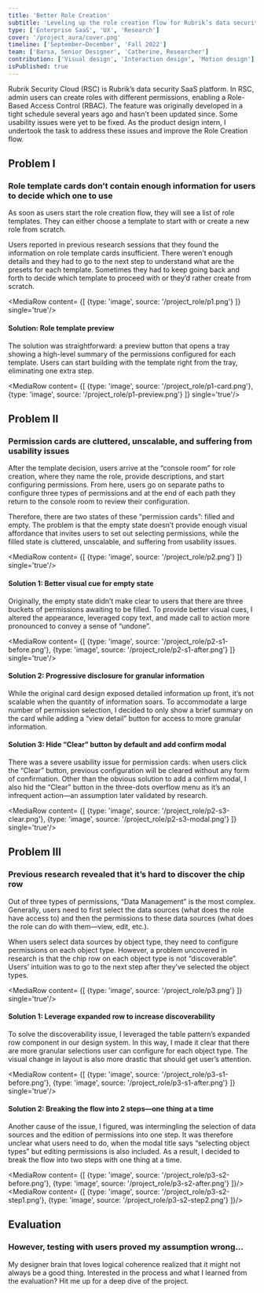 ```yaml
---
title: 'Better Role Creation'
subtitle: 'Leveling up the role creation flow for Rubrik’s data security SaaS platform'
type: ['Enterprise SaaS', 'UX', 'Research']
cover: '/project_aura/cover.png'
timeline: ['September–December', 'Fall 2022']
team: ['Barsa, Senior Designer', 'Catherine, Researcher']
contribution: ['Visual design', 'Interaction design', 'Motion design']
isPublished: true
---
```


<HeroMock type='image' source='/project_role/role-hero.png'/>

Rubrik Security Cloud (RSC) is Rubrik’s data security SaaS platform. In RSC, admin users can create roles with different permissions, enabling a Role-Based Access Control (RBAC). The feature was originally developed in a tight schedule several years ago and hasn’t been updated since. Some usability issues were yet to be fixed. As the product design intern, I undertook the task to address these issues and improve the Role Creation flow.


## Problem I
### Role template cards don’t contain enough information for users to decide which one to use

As soon as users start the role creation flow, they will see a list of role templates. They can either choose a template to start with or create a new role from scratch. 

Users reported in previous research sessions that they found the information on role template cards insufficient. There weren’t enough details and they had to go to the next step to understand what are the presets for each template. Sometimes they had to keep going back and forth to decide which template to proceed with or they’d rather create from scratch.

<MediaRow content= {[
    {type: 'image', source: '/project_role/p1.png'}
]} single='true'/>


#### Solution: Role template preview

The solution was straightforward: a preview button that opens a tray showing a high-level summary of the permissions configured for each template. Users can start building with the template right from the tray, eliminating one extra step.

<MediaRow content= {[
    {type: 'image', source: '/project_role/p1-card.png'},
    {type: 'image', source: '/project_role/p1-preview.png'}
]} single='true'/>


## Problem II
### Permission cards are cluttered, unscalable, and suffering from usability issues

After the template decision, users arrive at the “console room” for role creation, where they name the role, provide descriptions, and start configuring permissions. From here, users go on separate paths to configure three types of permissions and at the end of each path they return to the console room to review their configuration.

Therefore, there are two states of these “permission cards”: filled and empty. The problem is that the empty state doesn’t provide enough visual affordance that invites users to set out selecting permissions, while the filled state is cluttered, unscalable, and suffering from usability issues.

<MediaRow content= {[
    {type: 'image', source: '/project_role/p2.png'}
]} single='true'/>

#### Solution 1: Better visual cue for empty state

Originally, the empty state didn’t make clear to users that there are three buckets of permissions awaiting to be filled. To provide better visual cues, I altered the appearance, leveraged copy text, and made call to action more pronounced to convey a sense of “undone”.

<MediaRow content= {[
    {type: 'image', source: '/project_role/p2-s1-before.png'},
    {type: 'image', source: '/project_role/p2-s1-after.png'}
]} single='true'/>


#### Solution 2: Progressive disclosure for granular information

While the original card design exposed detailed information up front, it’s not scalable when the quantity of information soars. To accommodate a large number of permission selection, I decided to only show a brief summary on the card while adding a “view detail” button for access to more granular information.

<MediaStack>
<MediaRow content= {[
    {type: 'image', source: '/project_role/p2-s2-before.png'},
    {type: 'image', source: '/project_role/p2-s2-after.png'}
]}/>
<MediaRow content= {[
    {type: 'image', source: '/project_role/p2-s2-details.png'}
]}/>
</MediaStack>


#### Solution 3: Hide “Clear” button by default and add confirm modal

There was a severe usability issue for permission cards: when users click the “Clear” button, previous configuration will be cleared without any form of confirmation. Other than the obvious solution to add a confirm modal, I also hid the “Clear”  button in the three-dots overflow menu as it’s an infrequent action—an assumption later validated by research.

<MediaRow content= {[
    {type: 'image', source: '/project_role/p2-s3-clear.png'},
    {type: 'image', source: '/project_role/p2-s3-modal.png'}
]} single='true'/>

## Problem III
### Previous research revealed that it’s hard to discover the chip row

Out of three types of permissions, “Data Management” is the most complex. Generally, users need to first select the data sources (what does the role have access to) and then the permissions to these data sources (what does the role can do with them—view, edit, etc.).

When users select data sources by object type, they need to configure permissions on each object type. However, a problem uncovered in research is that the chip row on each object type is not “discoverable”. Users’ intuition was to go to the next step after they’ve selected the object types.

<MediaRow content= {[
    {type: 'image', source: '/project_role/p3.png'}
]} single='true'/>


#### Solution 1: Leverage expanded row to increase discoverability

To solve the discoverability issue, I leveraged the table pattern’s expanded row component in our design system. In this way, I made it clear that there are more granular selections user can configure for each object type. The visual change in layout is also more drastic that should get user’s attention.

<MediaRow content= {[
    {type: 'image', source: '/project_role/p3-s1-before.png'},
    {type: 'image', source: '/project_role/p3-s1-after.png'}
]} single='true'/>

#### Solution 2: Breaking the flow into 2 steps—one thing at a time

Another cause of the issue, I figured, was intermingling the selection of data sources and the edition of permissions into one step. It was therefore unclear what users need to do, when the modal title says “selecting object types” but editing permissions is also included. As a result, I decided to break the flow into two steps with one thing at a time. 

<MediaStack>

<MediaRow content= {[
    {type: 'image', source: '/project_role/p3-s2-before.png'},
    {type: 'image', source: '/project_role/p3-s2-after.png'}
]}/>
<MediaRow content= {[
    {type: 'image', source: '/project_role/p3-s2-step1.png'},
    {type: 'image', source: '/project_role/p3-s2-step2.png'}
]}/>

</MediaStack>

## Evaluation
### However, testing with users proved my assumption wrong…

My designer brain that loves logical coherence realized that it might not always be a good thing. Interested in the process and what I learned from the evaluation? Hit me up for a deep dive of the project.
